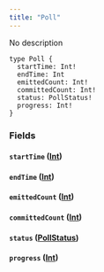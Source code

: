 ```yaml
---
title: "Poll"
---
```


No description

```
type Poll {
  startTime: Int!
  endTime: Int
  emittedCount: Int!
  committedCount: Int!
  status: PollStatus!
  progress: Int!
}

```

### Fields[](#fields "Direct link to heading")

#### `startTime` ([Int](/developer/graphql-api/references/scalars/int))[](#starttime-int "Direct link to heading")

#### `endTime` ([Int](/developer/graphql-api/references/scalars/int))[](#endtime-int "Direct link to heading")

#### `emittedCount` ([Int](/developer/graphql-api/references/scalars/int))[](#emittedcount-int "Direct link to heading")

#### `committedCount` ([Int](/developer/graphql-api/references/scalars/int))[](#committedcount-int "Direct link to heading")

#### `status` ([PollStatus](/developer/graphql-api/references/enums/poll-status))[](#status-pollstatus "Direct link to heading")

#### `progress` ([Int](/developer/graphql-api/references/scalars/int))[](#progress-int "Direct link to heading")
